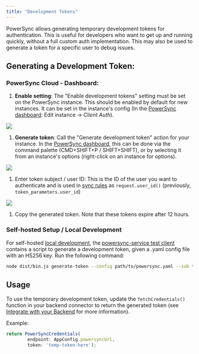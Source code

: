 ```yaml
---
title: "Development Tokens"
---
```


PowerSync allows generating temporary development tokens for authentication. This is useful for developers who want to get up and running quickly, without a full custom auth implementation. This may also be used to generate a token for a specific user to debug issues.

## Generating a Development Token:

### PowerSync Cloud - Dashboard:

1. **Enable setting**: The "Enable development tokens" setting must be set on the PowerSync instance. This should be enabled by default for new instances. It can be set in the instance's config (In the [PowerSync dashboard](https://powersync.journeyapps.com/): Edit instance -> _Client Auth_).

<Frame>
  <img src="/images/usage-17.avif"/>
</Frame>

1. **Generate token**: Call the "Generate development token" action for your instance. In the [PowerSync dashboard](https://powersync.journeyapps.com/), this can be done via the command palette (CMD+SHIFT+P / SHIFT+SHIFT), or by selecting it from an instance's options (right-click on an instance for options).

<Frame>
  <img src="/images/usage-18.avif"/>
</Frame>


1. Enter token subject / user ID: This is the ID of the user you want to authenticate and is used in [sync rules](/usage/sync-rules) as `request.user_id()` (previously, `token_parameters.user_id`)

<Frame>
  <img src="/images/usage-19.avif"/>
</Frame>

1. Copy the generated token. Note that these tokens expire after 12 hours.

### Self-hosted Setup / Local Development

For self-hosted [local development](/self-hosting/local-development), the [powersync-service test client](https://github.com/powersync-ja/powersync-service/tree/main/test-client) contains a script to generate a development token, given a .yaml config file with an HS256 key. Run the following command:

```bash
node dist/bin.js generate-token --config path/to/powersync.yaml --sub test-user
```

## Usage

To use the temporary development token, update the `fetchCredentials()` function in your backend connector to return the generated token (see [Integrate with your Backend](/installation/client-side-setup/integrating-with-your-backend) for more information).

Example:

```js
return PowerSyncCredentials(
        endpoint: AppConfig.powersyncUrl,
        token: 'temp-token-here');
```
